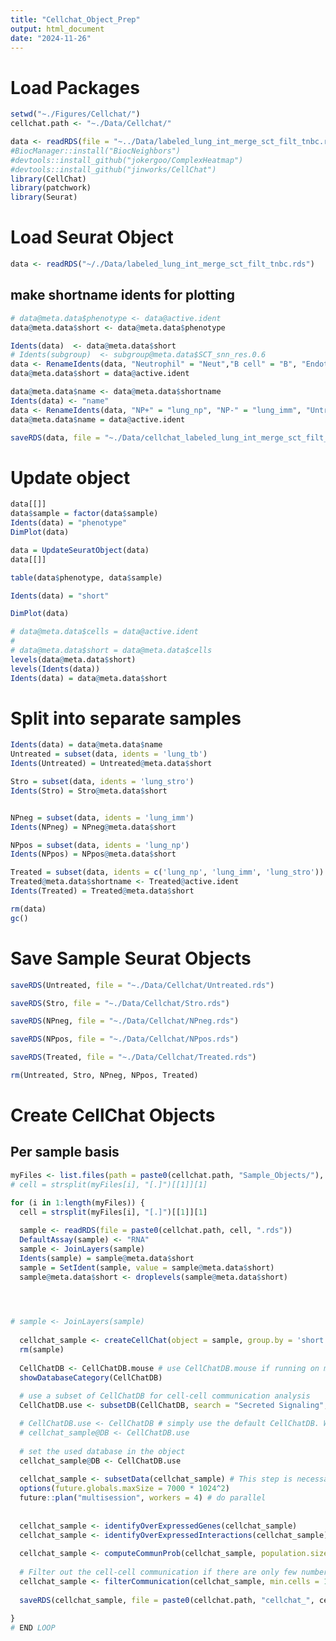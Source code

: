 ```yaml
---
title: "Cellchat_Object_Prep"
output: html_document
date: "2024-11-26"
---
```

# Load Packages
```r
setwd("~./Figures/Cellchat/")
cellchat.path <- "~./Data/Cellchat/"

data <- readRDS(file = "~../Data/labeled_lung_int_merge_sct_filt_tnbc.rds")
#BiocManager::install("BiocNeighbors")
#devtools::install_github("jokergoo/ComplexHeatmap")
#devtools::install_github("jinworks/CellChat")
library(CellChat)
library(patchwork)
library(Seurat)
```

# Load Seurat Object
```r
data <- readRDS("~/./Data/labeled_lung_int_merge_sct_filt_tnbc.rds")
```

## make shortname idents for plotting
```r
# data@meta.data$phenotype <- data@active.ident
data@meta.data$short <- data@meta.data$phenotype

Idents(data)  <- data@meta.data$short
# Idents(subgroup)  <- subgroup@meta.data$SCT_snn_res.0.6
data <- RenameIdents(data, "Neutrophil" = "Neut","B cell" = "B", "Endothelial" = "Endo","Macrophage" = "Mac" ,"NK cell" = "NK" , "T Central Mem" = "Tcm", "Th1 T Cell" = "Th1" , "HSP+ T Cell" = "HSP T" , "Fibroblast" = "Fib", "Inflammatory Neutrophil" = "Infl Neut", "IFN Stimulated Neutrophil" = "IFN Neut")
data@meta.data$short = data@active.ident

data@meta.data$name <- data@meta.data$shortname
Idents(data) <- "name"
data <- RenameIdents(data, "NP+" = "lung_np", "NP-" = "lung_imm", "Untreated" = "lung_tb", "Stromal" = "lung_stro")
data@meta.data$name = data@active.ident

saveRDS(data, file = "~./Data/cellchat_labeled_lung_int_merge_sct_filt_tnbc.rds")
```

# Update object
```r
data[[]]
data$sample = factor(data$sample)
Idents(data) = "phenotype"
DimPlot(data)

data = UpdateSeuratObject(data)
data[[]]

table(data$phenotype, data$sample)

Idents(data) = "short"

DimPlot(data)

# data@meta.data$cells = data@active.ident
# 
# data@meta.data$short = data@meta.data$cells
levels(data@meta.data$short)
levels(Idents(data))
Idents(data) = data@meta.data$short

```

# Split into separate samples 

```r
Idents(data) = data@meta.data$name
Untreated = subset(data, idents = 'lung_tb')
Idents(Untreated) = Untreated@meta.data$short

Stro = subset(data, idents = 'lung_stro')
Idents(Stro) = Stro@meta.data$short


NPneg = subset(data, idents = 'lung_imm')
Idents(NPneg) = NPneg@meta.data$short

NPpos = subset(data, idents = 'lung_np')
Idents(NPpos) = NPpos@meta.data$short

Treated = subset(data, idents = c('lung_np', 'lung_imm', 'lung_stro'))
Treated@meta.data$shortname <- Treated@active.ident
Idents(Treated) = Treated@meta.data$short

rm(data)
gc()
```

# Save Sample Seurat Objects 
```r
saveRDS(Untreated, file = "~./Data/Cellchat/Untreated.rds")

saveRDS(Stro, file = "~./Data/Cellchat/Stro.rds")

saveRDS(NPneg, file = "~./Data/Cellchat/NPneg.rds")

saveRDS(NPpos, file = "~./Data/Cellchat/NPpos.rds")

saveRDS(Treated, file = "~./Data/Cellchat/Treated.rds")

rm(Untreated, Stro, NPneg, NPpos, Treated)

```

# Create CellChat Objects 
## Per sample basis
```r
myFiles <- list.files(path = paste0(cellchat.path, "Sample_Objects/"), pattern=".rds")
# cell = strsplit(myFiles[i], "[.]")[[1]][1]

```

```r
for (i in 1:length(myFiles)) {
  cell = strsplit(myFiles[i], "[.]")[[1]][1]
  
  sample <- readRDS(file = paste0(cellchat.path, cell, ".rds"))
  DefaultAssay(sample) <- "RNA"
  sample <- JoinLayers(sample)
  Idents(sample) = sample@meta.data$short
  sample = SetIdent(sample, value = sample@meta.data$short)
  sample@meta.data$short <- droplevels(sample@meta.data$short)

    


# sample <- JoinLayers(sample)
    
  cellchat_sample <- createCellChat(object = sample, group.by = 'short', assay = "RNA")
  rm(sample)
  
  CellChatDB <- CellChatDB.mouse # use CellChatDB.mouse if running on mouse data
  showDatabaseCategory(CellChatDB)
  
  # use a subset of CellChatDB for cell-cell communication analysis
  CellChatDB.use <- subsetDB(CellChatDB, search = "Secreted Signaling", key = "annotation") # use Secreted Signaling

  # CellChatDB.use <- CellChatDB # simply use the default CellChatDB. We do not suggest to use it in this way because CellChatDB v2 includes "Non-protein Signaling" (i.e., metabolic and synaptic signaling). 
  # cellchat_sample@DB <- CellChatDB.use
  
  # set the used database in the object
  cellchat_sample@DB <- CellChatDB.use
  
  cellchat_sample <- subsetData(cellchat_sample) # This step is necessary even if using the whole database
  options(future.globals.maxSize = 7000 * 1024^2)
  future::plan("multisession", workers = 4) # do parallel
  
  
  cellchat_sample <- identifyOverExpressedGenes(cellchat_sample)
  cellchat_sample <- identifyOverExpressedInteractions(cellchat_sample)
  
  cellchat_sample <- computeCommunProb(cellchat_sample, population.size = T) #remove pop.size = F
  
  # Filter out the cell-cell communication if there are only few number of cells in certain cell groups
  cellchat_sample <- filterCommunication(cellchat_sample, min.cells = 10)
  
  saveRDS(cellchat_sample, file = paste0(cellchat.path, "cellchat_", cell, ".rds"))

}
# END LOOP
```
